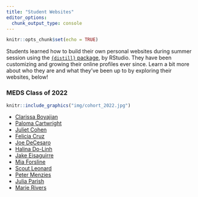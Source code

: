 ```yaml
---
title: "Student Websites"
editor_options: 
  chunk_output_type: console
---
```


```r
knitr::opts_chunk$set(echo = TRUE)
```

Students learned how to build their own personal websites during summer session using the [`{distill}` package](https://rstudio.github.io/distill/), by RStudio. They have been customizing and growing their online profiles ever since. Learn a bit more about who they are and what they've been up to by exploring their websites, below!

### MEDS Class of 2022

```r
knitr::include_graphics("img/cohort_2022.jpg")
```

- [Clarissa Boyajian](https://cboyajian.github.io/)
- [Paloma Cartwright](https://palomacartwright.github.io/)
- [Juliet Cohen](https://julietcohen.github.io/)
- [Felicia Cruz](https://fmcruz23.github.io/)
- [Joe DeCesaro](https://joedecesaro.github.io/)
- [Halina Do-Linh](https://hdolinh.github.io/)
- [Jake Eisaguirre](https://jake-eisaguirre.github.io/)
- [Mia Forsline](https://miaforsline.github.io/)
- [Scout Leonard](https://scoutcleonard.github.io/)
- [Peter Menzies](https://petermenzies.github.io/)
- [Julia Parish](https://juliaparish.github.io/)
- [Marie Rivers](https://marierivers.github.io/)

